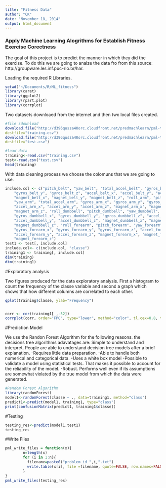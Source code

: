 ```yaml
---
title: "Fitness Data"
author: "CK"
date: "November 18, 2014"
output: html_document
---
```


### Apply Machine Learning Alogrithms for Establish Fitness Exercise Corectness

The goal of this project is to predict the manner in which they did the exercise. To do this we are going to analze the data fro from this source: http://groupware.les.inf.puc-rio.br/har.

  
Loading  the required  R Libraries.

```r
setwd("~/Documents/R/ML_fitness")
library(caret)
library(ggplot2)
library(rpart.plot)
library(corrplot)
```

Two datasets downloaed from the internet and then two local files created. 

```r
#file sdownload
download.file("http://d396qusza40orc.cloudfront.net/predmachlearn/pml-training.csv",
destfile="training.csv")
download.file("http://d396qusza40orc.cloudfront.net/predmachlearn/pml-testing.csv",
destfile="test.csv")

#load data 
training<-read.csv("training.csv")
test<-read.csv("test.csv")
head(training)

```

With data cleaning process we choose the colomuns that we are going to use.

```r
include.col <- c("pitch_belt", "yaw_belt", "total_accel_belt", "gyros_belt_x", 
    "gyros_belt_y", "gyros_belt_z", "accel_belt_x", "accel_belt_y", "accel_belt_z", 
    "magnet_belt_x", "magnet_belt_y", "magnet_belt_z", "roll_arm", "pitch_arm", 
    "yaw_arm", "total_accel_arm", "gyros_arm_x", "gyros_arm_y", "gyros_arm_z", 
    "accel_arm_x", "accel_arm_y", "accel_arm_z", "magnet_arm_x", "magnet_arm_y", 
    "magnet_arm_z", "roll_dumbbell", "pitch_dumbbell", "yaw_dumbbell", "total_accel_dumbbell", 
    "gyros_dumbbell_x", "gyros_dumbbell_y", "gyros_dumbbell_z", "accel_dumbbell_x", 
    "accel_dumbbell_y", "accel_dumbbell_z", "magnet_dumbbell_x", "magnet_dumbbell_y", 
    "magnet_dumbbell_z", "roll_forearm", "pitch_forearm", "yaw_forearm", "total_accel_forearm", 
    "gyros_forearm_x", "gyros_forearm_y", "gyros_forearm_z", "accel_forearm_x", 
    "accel_forearm_y", "accel_forearm_z", "magnet_forearm_x", "magnet_forearm_y", 
    "magnet_forearm_z")
test1 <- test[, include.col]
include.col<- c(include.col, "classe")
training1 <- training[, include.col]
dim(training)
dim(training1)
```


#Exploratory analysis

Two figures produced for the data exploratory analysis. First a histogram to count the frequency of the classe variable and second a graph which shows that how different columns are correlated to each other.

```r
qplot(training$classe, ylab="Frequency")


corr <- cor(training1[ ,-52])
corrplot(corr, order="FPC", type="lower", method="color", tl.cex=0.8, tl.col="black")

```

#Prediction Model

We use the Randon Forest Algorithm for the following reasons. the decisions tree algorithms adavatages are:
Simple to understand and interpret. People are able to understand decision tree models after a brief explanation.
-Requires little data preparation. 
-Able to handle both numerical and categorical data. 
-Uses a white box model
-Possible to validate a model using statistical tests. That makes it possible to account for the reliability of the model.
-Robust. Performs well even if its assumptions are somewhat violated by the true model from which the data were generated.



```r
#Random Forest Algorithm
library(randomForest)
model1<-randomForest(classe ~ ., data=training1, method="class")
predict1<-predict(model1, training1, type="class")
print(confusionMatrix(predict1, training1$classe))


```

#Testing

```r
testing_res<-predict(model1,test1)
testing_res

```


#Write Files

```{r]}
pml_write_files = function(x){
        n=length(x)
        for (i in 1:n){
          filename=paste0("problem_id_",i,".txt")
          write.table(x[i], file =filename, quote=FALSE, row.names=FALSE,col.names=FALSE)
        }
}
pml_write_files(testing_res)

```





